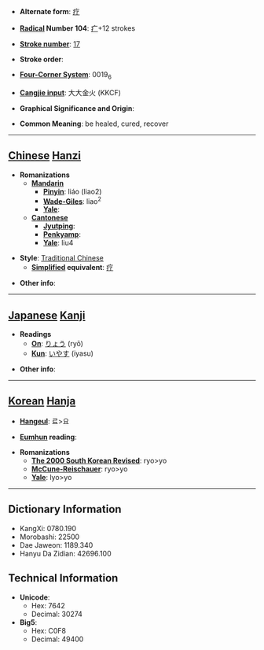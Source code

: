 * '''Alternate form''': [[疗]]

* '''[[Wiktionary:Chinese radical index| Radical]] Number 104''': [[Wiktionary:Chinese radical index 疒|疒]]+12 strokes

* '''[[Wiktionary:Chinese total strokes index|Stroke number]]''': [[Wiktionary:Chinese total strokes index 17|17]]

* '''Stroke order''': 

* '''[[Wiktionary:Chinese four corner index|Four-Corner System]]''': 0019<sub>6</sub>

* '''[[Wiktionary:Chinese Cangjie index|Cangjie input]]''': 大大金火 (KKCF)

* '''Graphical Significance and Origin''': 

* '''Common Meaning''': be healed, cured, recover

----

== [[Chinese]] [[Hanzi]] ==

* '''Romanizations'''
** '''[[Mandarin]]'''
*** '''[[Pinyin]]''': liáo (liao2)
*** '''[[Wade-Giles]]''': liao<sup>2</sup>
*** '''[[Yale]]''': 
** '''[[Cantonese]]'''
*** '''[[Jyutping]]''':
*** '''[[Penkyamp]]''': 
*** '''[[Yale]]''': liu4

* '''Style''': [[Traditional Chinese]] 
** '''[[Simplified Chinese|Simplified]] equivalent''': [[疗]]

* '''Other info''': 

----

== [[Japanese]] [[Kanji]] ==

* '''Readings'''
** '''[[On]]''': [[りょう]] (ryō)
** '''[[Kun]]''': [[いやす]] (iyasu)

* '''Other info''':  

----

== [[Korean]] [[Hanja]] ==

* '''[[Hangeul]]''': 료>요

* '''[[Eumhun]] reading''': 

* '''Romanizations'''
** '''[[The 2000 South Korean Revised Romanization|The 2000 South Korean Revised]]''': ryo>yo
** '''[[McCune-Reischauer]]''': ryo>yo
** '''[[Yale]]''': lyo>yo

----

== Dictionary Information ==

* KangXi: 0780.190
* Morobashi: 22500
* Dae Jaweon: 1189.340
* Hanyu Da Zidian: 42696.100

== Technical Information ==

* '''Unicode''':
** Hex: 7642
** Decimal: 30274
* '''Big5''':
** Hex: C0F8
** Decimal: 49400